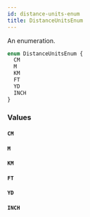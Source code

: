 ```yaml
---
id: distance-units-enum
title: DistanceUnitsEnum
---
```



An enumeration.

```graphql
enum DistanceUnitsEnum {
  CM
  M
  KM
  FT
  YD
  INCH
}
```


### Values

#### `CM` 




#### `M` 




#### `KM` 




#### `FT` 




#### `YD` 




#### `INCH` 






